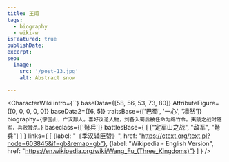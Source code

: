 ```yaml
---
title: 王甫
tags:
  - biography
  - wiki-w
isFeatured: true
publishDate:
excerpt:
seo:
  image:
    src: '/post-13.jpg'
    alt: Abstract snow

---
```



<CharacterWiki
  intro={``}
  baseData={[58, 56, 53, 73, 80]}
  AttributeFigure={[0, 0, 0, 0, 0]}
  baseData2={[6, 5]}
  traitsBase={['巴蜀', '一心', '凛然']}
  biography={`字国山，广汉郪人。喜好议论人物，刘备入蜀后被任命为绵竹令。夷陵之战时随军，兵败被杀。`}
  baseclass={['弩兵']}
  battlesBase={
    [
      ["定军山之战", "敌军", "弩兵"]
    ]
  }
  links={
    [
      {label: "《季汉辅臣赞》", href: "https://ctext.org/text.pl?node=603845&if=gb&remap=gb"},
      {label: "Wikipedia - English Version", href: "https://en.wikipedia.org/wiki/Wang_Fu_(Three_Kingdoms)"}
    ]
  }
/>
